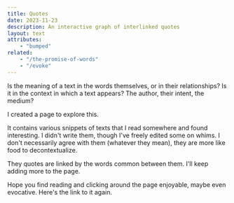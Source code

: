 ```yaml
---
title: Quotes
date: 2023-11-23
description: An interactive graph of interlinked quotes
layout: text
attributes:
    - "bumped"
related:
    - "/the-promise-of-words"
    - "/evoke"
---
```



Is the meaning of a text in the words themselves, or in their relationships? Is
it in the context in which a text appears? The author, their intent, the medium?

I created a <Link to="/quotes">page</Link> to explore this.

It contains various snippets of texts that I read somewhere and found
interesting. I didn't write them, though I've freely edited some on whims. I
don't necessarily agree with them (whatever they mean), they are more like food
to decontextualize.

They quotes are linked by the words common between them. I'll keep adding more
to the page.

Hope you find reading and clicking around the page enjoyable, maybe even
evocative. <Link to="/quotes">Here's the link to it again</Link>.
